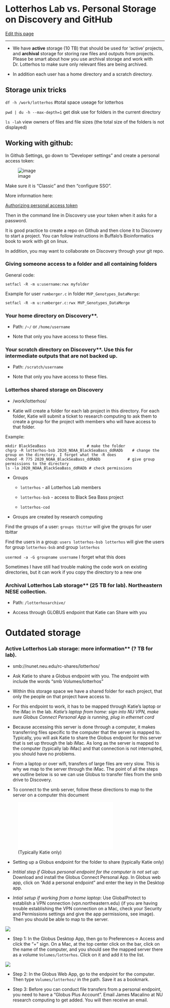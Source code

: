 # Lotterhos Lab vs. Personal Storage on Discovery and GitHub

[Edit this page](https://github.com/DrK-Lo/lotterhoslabprotocols/edit/main/discovery_3-storage.qmd)

------------------------------------------------------------------------

-   We have **active** storage (10 TB) that should be used for 'active' projects, and **archival** storage for storing raw files and outputs from projects. Please be smart about how you use archival storage and work with Dr. Lotterhos to make sure only relevant files are being archived.

-   In addition each user has a home directory and a scratch directory.

## Storage unix tricks

`df -h /work/lotterhos` #total space useage for lotterhos

`pwd | du -h --max-depth=1` get disk use for folders in the current directory

`ls -lah` view owners of files and file sizes (the total size of the folders is not displayed)

## **Working with github:** {.unnumbered}

In Github Settings, go down to "Developer settings" and create a personal access token:

![image](img/discovery_PAH.png)

Make sure it is "Classic" and then "configure SSO".

More information here:

[Authorizing personal access token](https://docs.github.com/en/enterprise-cloud@latest/authentication/authenticating-with-saml-single-sign-on/authorizing-a-personal-access-token-for-use-with-saml-single-sign-on)

Then in the command line in Discovery use your token when it asks for a password.

It is good practice to create a repo on Github and then clone it to Discovery to start a project. You can follow instructions in Buffalo's Bioinformatics book to work with git on linux.

In addition, you may want to collaborate on Discovery through your git repo.

### Giving someone access to a folder and all containing folders

General code:

`setfacl -R -m u:username:rwx myfolder`

Example for user `rumberger.c` in folder `MVP_Genotypes_DataMerge`:

`setfacl -R -m u:rumberger.c:rwx MVP_Genotypes_DataMerge`

### **Your home directory on Discovery\*\*.** {.unnumbered}

-   Path: `/~/` or `/home/username`

-   Note that only you have access to these files.

### **Your scratch directory on Discovery\*\*. Use this for intermediate outputs that are not backed up.** {.unnumbered}

-   Path: `/scratch/username`

-   Note that only you have access to these files.

### **Lotterhos shared storage on Discovery** {.unnumbered}

-   /work/lotterhos/

-   Katie will create a folder for each lab project in this directory. For each folder, Katie will submit a ticket to research computing to ask them to create a group for the project with members who will have access to that folder.

Example:

    mkdir BlackSeaBass                  # make the folder
    chgrp -R lotterhos-bsb 2020_NOAA_BlackSeaBass_ddRADb    # change the group on the directory. I forget what the -R does
    chmod -R 775 2020_NOAA_BlackSeaBass_ddRADb            # give group permissions to the directory
    ls -la 2020_NOAA_BlackSeaBass_ddRADb # check permissions

-   Groups

    -   `lotterhos` - all Lotterhos Lab members

    -   `lotterhos-bsb` - access to Black Sea Bass project

    -    `lotterhos-cod`

-   Groups are created by research computing

Find the groups of a user: `groups tbittar` will give the groups for user tbittar

Find the users in a group: `users lotterhos-bsb lotterhos` will give the users for group `lotterhos-bsb` and group `lotterhos`

`usermod -a -G groupname username` I forget what this does

Sometimes I have still had trouble making the code work on existing directories, but it can work if you copy the directory to a new one


### **Archival Lotterhos Lab storage\*\* (25 TB for lab). Northeastern NESE collection.** {.unnumbered}

-   Path: `/lotterhosarchive/`

-   Access through GLOBUS endpoint that Katie can Share with you

# Outdated storage

### **Active Lotterhos Lab storage: more information\*\* (? TB for lab).** {.unnumbered}

-   smb://nunet.neu.edu/rc-shares/lotterhos/

-   Ask Katie to share a Globus endpoint with you. The endpoint with include the words "smb Volumes/lotterhos"

-   Within this storage space we have a shared folder for each project, that only the people on that project have access to.

-   For this endpoint to work, it has to be mapped through Katie's laptop or the iMac in the lab. *Katie's laptop from home: sign into NU VPN, make sure Globus Connect Personal App is running, plug in ethernet cord*

-   Because accessing this server is done through a computer, it makes transferring files specific to the computer that the server is mapped to. Typically, you will ask Katie to share the Globus endpoint for this server that is set up through the lab iMac. As long as the server is mapped to the computer (typically lab iMac) and that connection is not interrupted, you should have no problems.

-   From a laptop or over wifi, transfers of large files are very slow. This is why we map to the server through the iMac. The point of all the steps we outline below is so we can use Globus to transfer files from the smb drive to Discovery.

-   To connect to the smb server, follow these directions to map to the server on a computer this document

![(Typically Katie only)](img/accessing_shared_storage_2020.pdf)

-   Setting up a Globus endpoint for the folder to share (typically Katie only)

-   *Intitial step if Globus personal endpoint for the computer is not set up*: Download and install the Globus Connect Personal App. In Globus web app, click on "Add a personal endpoint" and enter the key in the Desktop app.

-   *Intial setup if working from a home laptop*: Use GlobalProtect to establish a VPN connection (vpn.northeastern.edu) (if you are having trouble establishing the VPN connection on a Mac, check your Security and Permissions settings and give the app permissions, see image). Then you should be able to map to the server.

![](img/globalprotectgetittowork.png)

-   Step 1: In the Globus Desktop App, then go to Preferences-\> Access and click the "+" sign. On a Mac, at the top center click on the bar, click on the name of the computer, and you should see the mapped server there as a volume `Volumes/lotterhos`. Click on it and add it to the list.

![](img/howtofindvolumeinglobusconnect.png)

-   Step 2: In the Globus Web App, go to the endpoint for the computer. Then type `Volumes/lotterhos/` in the path. Save it as a bookmark.

-   Step 3: Before you can conduct file transfers from a personal endpoint, you need to have a "Globus Plus Account". Email James Macalino at NU research computing to get added. You will then receive an email.
